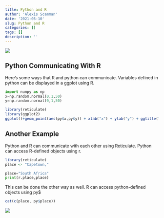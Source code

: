 ```yaml
---
title: Python and R
author: 'Alexis Scamman'
date: '2021-05-10'
slug: Python and R
categories: []
tags: []
description: ''
---
```


![](/post/2021-05-10-blogpost_files/Python_R.png)

## Python Communicating With R

Here's some ways that R and python can communicate. Variables defined in python can be displayed in a ggplot using R.  

```python
import numpy as np
x=np.random.normal(0,1,50)
y=np.random.normal(0,1,50)
```

```r
library(reticulate)
library(ggplot2)
ggplot()+geom_point(aes(py$x,py$y)) + xlab("x") + ylab("y") + ggtitle("Random Scatterplot")
```

## Another Example

Python and R can communicate with each other using Reticulate. Python can access R-defined objects using r.
```r
library(reticulate)
place <- "Capetown,"
```

```python
place="South Africa"
print(r.place,place)
```

This can be done the other way as well. R can access python-defined objects using py$

```r
cat(c(place, py$place))
```

![](/post/2021-05-10-blogpost_files/capetown-1.jpeg)

